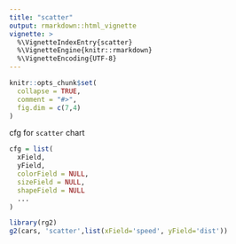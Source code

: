 ```yaml
---
title: "scatter"
output: rmarkdown::html_vignette
vignette: >
  %\VignetteIndexEntry{scatter}
  %\VignetteEngine{knitr::rmarkdown}
  %\VignetteEncoding{UTF-8}
---
```


```r
knitr::opts_chunk$set(
  collapse = TRUE,
  comment = "#>",
  fig.dim = c(7,4)
)
```
cfg for `scatter` chart
```r
cfg = list(
  xField,
  yField,
  colorField = NULL,
  sizeField = NULL,
  shapeField = NULL
  ...
)
```
```r
library(rg2)
g2(cars, 'scatter',list(xField='speed', yField='dist'))
```
